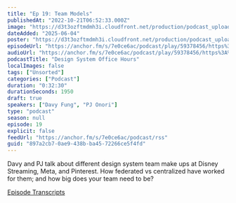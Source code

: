 ```yaml
---
title: "Ep 19: Team Models"
publishedAt: "2022-10-21T06:52:33.000Z"
image: "https://d3t3ozftmdmh3i.cloudfront.net/production/podcast_uploaded/21047747/21047747-1642215503935-4328fa84d55a7.jpg"
dateAdded: "2025-06-04"
poster: "https://d3t3ozftmdmh3i.cloudfront.net/production/podcast_uploaded/21047747/21047747-1642215503935-4328fa84d55a7.jpg"
episodeUrl: "https://anchor.fm/s/7e0ce6ac/podcast/play/59378456/https%3A%2F%2Fd3ctxlq1ktw2nl.cloudfront.net%2Fstaging%2F2022-9-21%2F2cf1a3ed-cbee-4b8b-9a61-bf852dbb7648.mp3"
audioUrl: "https://anchor.fm/s/7e0ce6ac/podcast/play/59378456/https%3A%2F%2Fd3ctxlq1ktw2nl.cloudfront.net%2Fstaging%2F2022-9-21%2F2cf1a3ed-cbee-4b8b-9a61-bf852dbb7648.mp3"
podcastTitle: "Design System Office Hours"
localImages: false
tags: ["Unsorted"]
categories: ["Podcast"]
duration: "0:32:30"
durationSeconds: 1950
draft: true
speakers: ["Davy Fung", "PJ Onori"]
type: "podcast"
season: null
episode: 19
explicit: false
feedUrl: "https://anchor.fm/s/7e0ce6ac/podcast/rss"
guid: "897a2cb7-0ae9-438b-ba45-72266ce5f4fd"
---
```

Davy and PJ talk about different design system team make ups at Disney Streaming, Meta, and Pinterest. How federated vs centralized have worked for them; and how big does your team need to be?

[Episode Transcripts](https://docs.google.com/document/d/1eBPOj7pQJBKCsc4uWlMM1XwwfTOLiK7Av_qEbwu2F_M/edit?usp=sharing)
